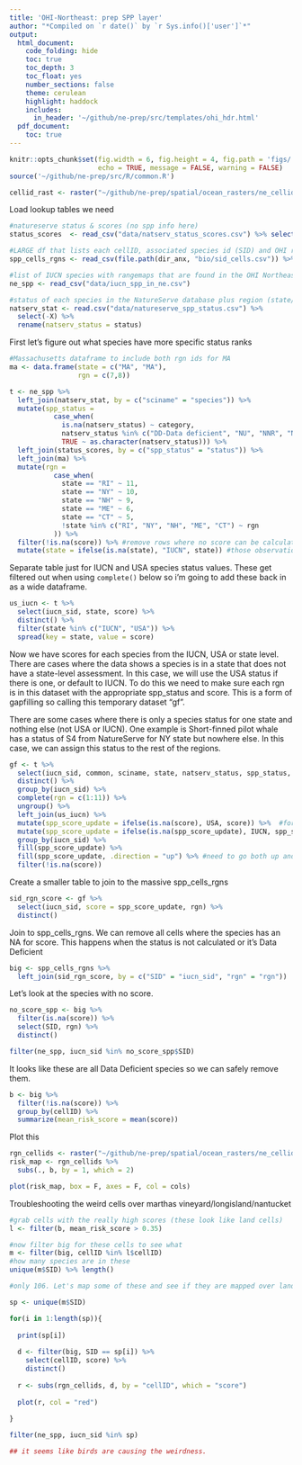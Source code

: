 ```yaml
---
title: 'OHI-Northeast: prep SPP layer'
author: "*Compiled on `r date()` by `r Sys.info()['user']`*"
output: 
  html_document:
    code_folding: hide
    toc: true
    toc_depth: 3
    toc_float: yes
    number_sections: false
    theme: cerulean
    highlight: haddock
    includes: 
      in_header: '~/github/ne-prep/src/templates/ohi_hdr.html'
  pdf_document:
    toc: true
---
```


```r

knitr::opts_chunk$set(fig.width = 6, fig.height = 4, fig.path = 'figs/',
                      echo = TRUE, message = FALSE, warning = FALSE)
source('~/github/ne-prep/src/R/common.R')

cellid_rast <- raster("~/github/ne-prep/spatial/ocean_rasters/ne_cellids.tif")
```

Load lookup tables we need

```r
#natureserve status & scores (no spp info here)
status_scores  <- read_csv("data/natserv_status_scores.csv") %>% select(-X1)

#LARGE df that lists each cellID, associated species id (SID) and OHI rgn
spp_cells_rgns <- read_csv(file.path(dir_anx, "bio/sid_cells.csv")) %>% select(-X1)

#list of IUCN species with rangemaps that are found in the OHI Northeast region
ne_spp <- read_csv("data/iucn_spp_in_ne.csv")

#status of each species in the NatureServe database plus region (state/USA/IUCN)
natserv_stat <- read.csv("data/natureserve_spp_status.csv") %>%
  select(-X) %>%
  rename(natserv_status = status)
```

First let's figure out what species have more specific status ranks

```r
#Massachusetts dataframe to include both rgn ids for MA
ma <- data.frame(state = c("MA", "MA"),
                 rgn = c(7,8))

t <- ne_spp %>%
  left_join(natserv_stat, by = c("sciname" = "species")) %>%
  mutate(spp_status = 
           case_when(
             is.na(natserv_status) ~ category,
             natserv_status %in% c("DD-Data deficient", "NU", "NNR", "NNA", NA) ~ category,
             TRUE ~ as.character(natserv_status))) %>%
  left_join(status_scores, by = c("spp_status" = "status")) %>%
  left_join(ma) %>%
  mutate(rgn = 
           case_when(
             state == "RI" ~ 11,
             state == "NY" ~ 10,
             state == "NH" ~ 9,
             state == "ME" ~ 6,
             state == "CT" ~ 5,
             !state %in% c("RI", "NY", "NH", "ME", "CT") ~ rgn
           )) %>%
  filter(!is.na(score)) %>% #remove rows where no score can be calculated due to Data Deficiency
  mutate(state = ifelse(is.na(state), "IUCN", state)) #those observations w/o a state value (actual state or USA/IUCN) are those that come from IUCN and thus we can add IUCN as the state in this case.
```

Separate table just for IUCN and USA species status values. These get filtered out when using `complete()` below so i'm going to add these back in as a wide dataframe.
```r
us_iucn <- t %>%
  select(iucn_sid, state, score) %>%
  distinct() %>%
  filter(state %in% c("IUCN", "USA")) %>%
  spread(key = state, value = score)
```

Now we have scores for each species from the IUCN, USA or state level. There are cases where the data shows a species is in a state that does not have a state-level assessment. In this case, we will use the USA status if there is one, or default to IUCN. To do this we need to make sure each rgn is in this dataset with the appropriate spp_status and score. This is a form of gapfilling so calling this temporary dataset "gf".

There are some cases where there is only a species status for one state and nothing else (not USA or IUCN). One example is Short-finned pilot whale has a status of S4 from NatureServe for NY state but nowhere else. In this case, we can assign this status to the rest of the regions.
```r
gf <- t %>%
  select(iucn_sid, common, sciname, state, natserv_status, spp_status, score, rgn) %>%
  distinct() %>%
  group_by(iucn_sid) %>%
  complete(rgn = c(1:11)) %>%
  ungroup() %>%
  left_join(us_iucn) %>%
  mutate(spp_score_update = ifelse(is.na(score), USA, score)) %>%  #for regions without a status, default to USA then IUCN
  mutate(spp_score_update = ifelse(is.na(spp_score_update), IUCN, spp_score_update)) %>%
  group_by(iucn_sid) %>%
  fill(spp_score_update) %>%
  fill(spp_score_update, .direction = "up") %>% #need to go both up and down - couldn't figure out how to do this within one fill() call
  filter(!is.na(score))
```  

Create a smaller table to join to the massive spp_cells_rgns
```r
sid_rgn_score <- gf %>%
  select(iucn_sid, score = spp_score_update, rgn) %>%
  distinct()
```

Join to spp_cells_rgns.
We can remove all cells where the species has an NA for score. This happens when the status is not calculated or it's Data Deficient
```r
big <- spp_cells_rgns %>%
  left_join(sid_rgn_score, by = c("SID" = "iucn_sid", "rgn" = "rgn")) 
```

Let's look at the species with no score.

```r
no_score_spp <- big %>%
  filter(is.na(score)) %>%
  select(SID, rgn) %>%
  distinct()

filter(ne_spp, iucn_sid %in% no_score_spp$SID)
```

It looks like these are all Data Deficient species so we can safely remove them.

```r

b <- big %>%
  filter(!is.na(score)) %>%
  group_by(cellID) %>%
  summarize(mean_risk_score = mean(score))
```


Plot this
```r
rgn_cellids <- raster("~/github/ne-prep/spatial/ocean_rasters/ne_cellids.tif") 
risk_map <- rgn_cellids %>%
  subs(., b, by = 1, which = 2)

plot(risk_map, box = F, axes = F, col = cols)
```

Troubleshooting the weird cells over marthas vineyard/longisland/nantucket


```r
#grab cells with the really high scores (these look like land cells)
l <- filter(b, mean_risk_score > 0.35)

#now filter big for these cells to see what 
m <- filter(big, cellID %in% l$cellID)
#how many species are in these
unique(m$SID) %>% length()

#only 106. Let's map some of these and see if they are mapped over land

sp <- unique(m$SID)

for(i in 1:length(sp)){
  
  print(sp[i])
  
  d <- filter(big, SID == sp[i]) %>%
    select(cellID, score) %>%
    distinct()
  
  r <- subs(rgn_cellids, d, by = "cellID", which = "score")
  
  plot(r, col = "red")
  
}

filter(ne_spp, iucn_sid %in% sp)

## it seems like birds are causing the weirdness.


```

















